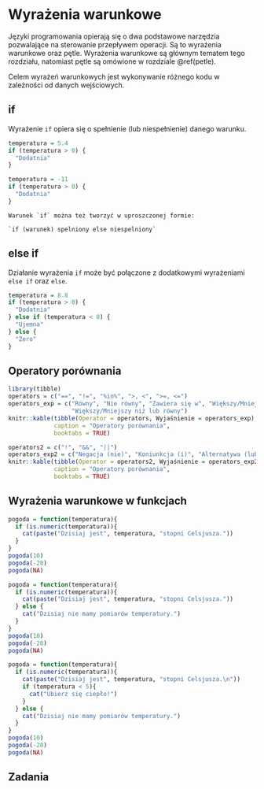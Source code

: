 # Wyrażenia warunkowe {#warunki}

Języki programowania opierają się o dwa podstawowe narzędzia pozwalające na sterowanie przepływem operacji.
Są to wyrażenia warunkowe oraz pętle.
Wyrażenia warunkowe są głównym tematem tego rozdziału, natomiast pętle są omówione w rozdziale \@ref(petle).

<!-- `switch` https://adv-r.hadley.nz/control-flow.html#loops -->

Celem wyrażeń warunkowych jest wykonywanie różnego kodu w zależności od danych wejściowych.

## if

Wyrażenie `if` opiera się o spełnienie (lub niespełnienie) danego warunku.

```r
temperatura = 5.4
if (temperatura > 0) {
  "Dodatnia"
}
```

```r
temperatura = -11
if (temperatura > 0) {
  "Dodatnia"
}
```

```block2
Warunek `if` można też tworzyć w uproszczonej formie:

`if (warunek) spelniony else niespelniony`
```

## else if

Działanie wyrażenia `if` może być połączone z dodatkowymi wyrażeniami `else if` oraz `else`.

```r
temperatura = 8.8
if (temperatura > 0) {
  "Dodatnia"
} else if (temperatura < 0) {
  "Ujemna"
} else {
  "Zero"
}
```

<!-- explain -->

## Operatory porównania

```r
library(tibble)
operators = c("==", "!=", "%in%", ">, <", ">=, <=")
operators_exp = c("Równy", "Nie równy", "Zawiera się w", "Większy/Mniejszy niż",
                  "Większy/Mniejszy niż lub równy")
knitr::kable(tibble(Operator = operators, Wyjaśnienie = operators_exp), 
             caption = "Operatory porównania",
             booktabs = TRUE)
```

```r
operators2 = c("!", "&&", "||")
operators_exp2 = c("Negacja (nie)", "Koniunkcja (i)", "Alternatywa (lub)")
knitr::kable(tibble(Operator = operators2, Wyjaśnienie = operators_exp2), 
             caption = "Operatory porównania",
             booktabs = TRUE)
```

<!-- block about & and | -->
<!-- https://stackoverflow.com/questions/6558921/boolean-operators-and -->

## Wyrażenia warunkowe w funkcjach

```r
pogoda = function(temperatura){
  if (is.numeric(temperatura)){
    cat(paste("Dzisiaj jest", temperatura, "stopni Celsjusza."))
  }
}
pogoda(10)
pogoda(-20)
pogoda(NA)
```

```r
pogoda = function(temperatura){
  if (is.numeric(temperatura)){
    cat(paste("Dzisiaj jest", temperatura, "stopni Celsjusza."))
  } else {
    cat("Dzisiaj nie mamy pomiarów temperatury.")
  }
}
pogoda(10)
pogoda(-20)
pogoda(NA)
```

```r
pogoda = function(temperatura){
  if (is.numeric(temperatura)){
    cat(paste("Dzisiaj jest", temperatura, "stopni Celsjusza.\n"))
    if (temperatura < 5){
      cat("Ubierz się ciepło!")
    }
  } else {
    cat("Dzisiaj nie mamy pomiarów temperatury.")
  }
}
pogoda(10)
pogoda(-20)
pogoda(NA)
```

## Zadania
